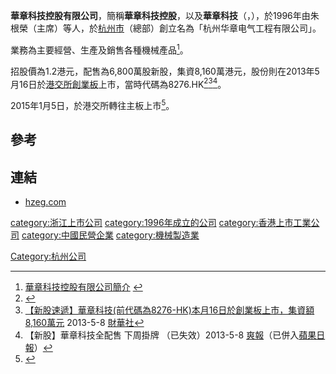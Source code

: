 '''華章科技控股有限公司'''，簡稱'''華章科技控股'''，以及'''華章科技'''（'''{{lang-en|Huazhang Technology Holding Limited}}'''，{{hkex|1673}}），於1996年由朱根榮（主席）等人，於[[杭州市|杭州市]]（總部）創立名為「杭州华章电气工程有限公司」。

業務為主要經營、生產及銷售各種機械產品<ref>[http://www.hzeg.com/about.asp 華章科技控股有限公司簡介] {{Wayback|url=http://www.hzeg.com/about.asp |date=20150419131127 }}</ref>。

招股價為1.2港元，配售為6,800萬股新股，集資8,160萬港元，股份則在2013年5月16日於[[港交所|港交所]][[香港創業板|創業板]]上市，當時代碼為8276.HK<ref>{{Cite web |url=http://www.hkexnews.hk/listedco/listconews/GEM/2013/0509/08276_1619340/C102.pdf |title=華章科技控股有限公司提供招股資料 |access-date=2013-05-11 |archive-date=2016-03-05 |archive-url=https://web.archive.org/web/20160305020806/http://www.hkexnews.hk/listedco/listconews/GEM/2013/0509/08276_1619340/C102.pdf |dead-url=no }}</ref><ref>[http://www.finet.hk/mainsite/newscenter/FINETHK/550079.html 【新股速遞】華章科技(前代碼為8276-HK)本月16日於創業板上市，集資額8,160萬元] {{Wayback|url=http://www.finet.hk/mainsite/newscenter/FINETHK/550079.html |date=20150924013158 }}2013-5-8 [[財華社|財華社]]</ref><ref>【新股】華章科技全配售 下周掛牌 （已失效）2013-5-8 [[爽報|爽報]]（已併入[[蘋果日報|蘋果日報]]）</ref>。

2015年1月5日，於港交所轉往主板上市<REF>
{{Cite web |url=http://www.hkexnews.hk/listedco/listconews/GEM/2014/1224/GLN20141224012_C.pdf |title=華章科技控股有限公司由香港聯合交易所有限公司創業板轉往主板上市通告 |access-date=2014-12-24 |archive-date=2016-03-05 |archive-url=https://web.archive.org/web/20160305011606/http://www.hkexnews.hk/listedco/listconews/GEM/2014/1224/GLN20141224012_C.pdf |dead-url=no }}
</REF>。

==參考==
{{reflist}}

==連結==
*[http://www.hzeg.com/ hzeg.com] {{Wayback|url=http://www.hzeg.com/ |date=20200919061033 }}

[[category:浙江上市公司|category:浙江上市公司]]
[[category:1996年成立的公司|category:1996年成立的公司]]
[[category:香港上市工業公司|category:香港上市工業公司]]
[[category:中國民營企業|category:中國民營企業]]
[[category:機械製造業|category:機械製造業]]
[[Category:杭州公司|Category:杭州公司]]